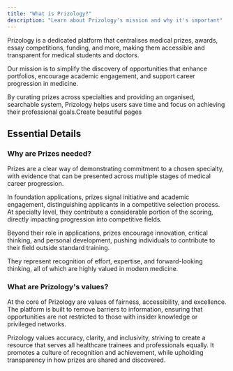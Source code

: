 ```yaml
---
title: "What is Prizology?"
description: "Learn about Prizology's mission and why it's important"
---
```


Prizology is a dedicated platform that centralises medical prizes, awards, essay competitions, funding, and more, making them accessible and transparent for medical students and doctors. 

Our mission is to simplify the discovery of opportunities that enhance portfolios, encourage academic engagement, and support career progression in medicine. 

By curating prizes across specialties and providing an organised, searchable system, Prizology helps users save time and focus on achieving their professional goals.Create beautiful pages

## Essential Details

### Why are Prizes needed?

Prizes are a clear way of demonstrating commitment to a chosen specialty, with evidence that can be presented across multiple stages of medical career progression.

In foundation applications, prizes signal initiative and academic engagement, distinguishing applicants in a competitive selection process. At specialty level, they contribute a considerable portion of the scoring, directly impacting progression into competitive fields. 

Beyond their role in applications, prizes encourage innovation, critical thinking, and personal development, pushing individuals to contribute to their field outside standard training. 

They represent recognition of effort, expertise, and forward-looking thinking, all of which are highly valued in modern medicine.

### What are Prizology's values?

At the core of Prizology are values of fairness, accessibility, and excellence. The platform is built to remove barriers to information, ensuring that opportunities are not restricted to those with insider knowledge or privileged networks. 

Prizology values accuracy, clarity, and inclusivity, striving to create a resource that serves all healthcare trainees and professionals equally. It promotes a culture of recognition and achievement, while upholding transparency in how prizes are shared and discovered.